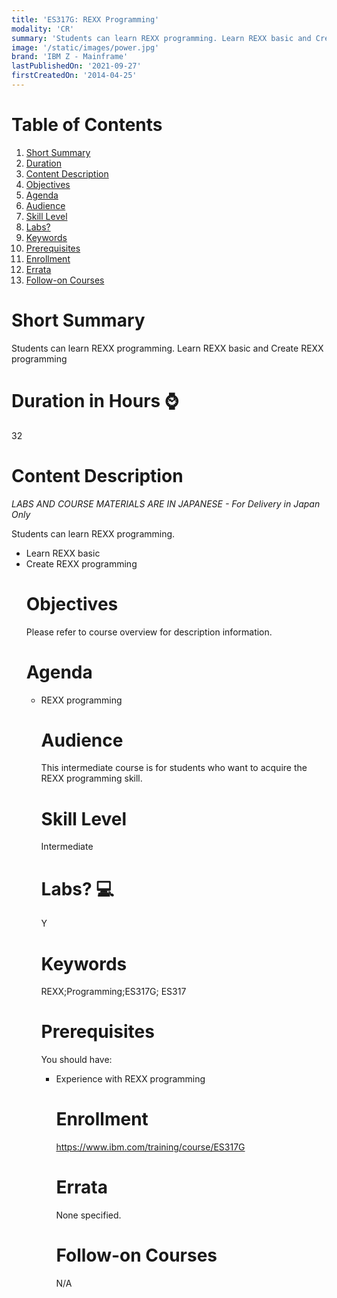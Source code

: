 ```yaml
---
title: 'ES317G: REXX Programming'
modality: 'CR'
summary: 'Students can learn REXX programming. Learn REXX basic and Create REXX programming'
image: '/static/images/power.jpg'
brand: 'IBM Z - Mainframe'
lastPublishedOn: '2021-09-27'
firstCreatedOn: '2014-04-25'
---
```

# Table of Contents
1.  [Short Summary](#short-summary)
2.  [Duration](#duration-in-hours-)
3.  [Content Description](#content-description)
4.  [Objectives](#objectives)
5.  [Agenda](#agenda)
6.  [Audience](#audience)
7.  [Skill Level](#skill-level)
8.  [Labs?](#labs-)
9.  [Keywords](#keywords)
10. [Prerequisites](#prerequisites)
11. [Enrollment](#enrollment)
12. [Errata](#errata)
13. [Follow-on Courses](#follow-on-courses)

# Short Summary
Students can learn REXX programming. Learn REXX basic and Create REXX programming

# Duration in Hours ⌚
32

# Content Description
<p><em>LABS AND COURSE MATERIALS ARE IN JAPANESE - For Delivery in Japan Only</em></p>

<p>Students can learn REXX programming.</p>

<ul />
	<li />Learn REXX basic
	<li />Create REXX programming


# Objectives
<p>Please refer to course overview for description information.</p>

# Agenda
<ul /><li />REXX programming

# Audience
<p>This intermediate course is for students who want to acquire the REXX programming skill.</p>

# Skill Level
Intermediate        

# Labs? 💻
Y

# Keywords
REXX;Programming;ES317G; ES317

# Prerequisites
<p>You should have:</p>

<ul />
	<li />Experience with REXX programming


# Enrollment
https://www.ibm.com/training/course/ES317G

# Errata
None specified.

# Follow-on Courses
N/A

